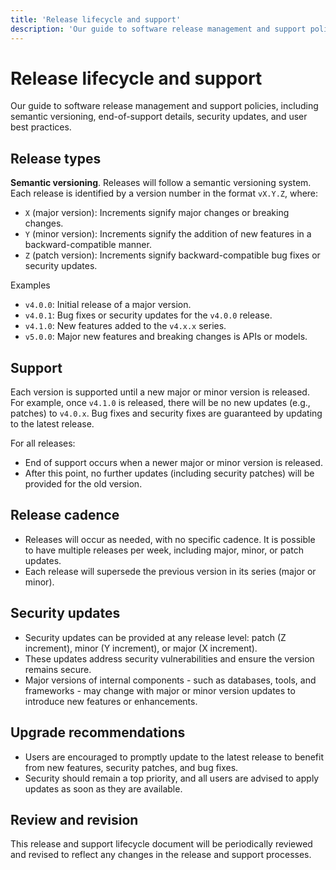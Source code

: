 ```yaml
---
title: 'Release lifecycle and support'
description: 'Our guide to software release management and support policies, including LTS and regular releases, end-of-support details, security updates, and user best practices.'
---
```


# Release lifecycle and support

Our guide to software release management and support policies, including semantic versioning, end-of-support details, security updates, and user best practices.

## Release types

**Semantic versioning**. Releases will follow a semantic versioning system. Each release is identified by a version number in the format `vX.Y.Z`, where:

- `X` (major version): Increments signify major changes or breaking changes.
- `Y` (minor version): Increments signify the addition of new features in a backward-compatible manner.
- `Z` (patch version): Increments signify backward-compatible bug fixes or security updates.

Examples

- `v4.0.0`: Initial release of a major version.
- `v4.0.1`: Bug fixes or security updates for the `v4.0.0` release.
- `v4.1.0`: New features added to the `v4.x.x` series.
- `v5.0.0`: Major new features and breaking changes is APIs or models.

## Support

Each version is supported until a new major or minor version is released. For example, once `v4.1.0` is released, there will be no new updates (e.g., patches) to `v4.0.x`. Bug fixes and security fixes are guaranteed by updating to the latest release.

For all releases:

- End of support occurs when a newer major or minor version is released.
- After this point, no further updates (including security patches) will be provided for the old version.

## Release cadence

- Releases will occur as needed, with no specific cadence. It is possible to have multiple releases per week, including major, minor, or patch updates.
- Each release will supersede the previous version in its series (major or minor).

## Security updates

- Security updates can be provided at any release level: patch (Z increment), minor (Y increment), or major (X increment).
- These updates address security vulnerabilities and ensure the version remains secure.
- Major versions of internal components - such as databases, tools, and frameworks - may change with major or minor version updates to introduce new features or enhancements.

## Upgrade recommendations

- Users are encouraged to promptly update to the latest release to benefit from new features, security patches, and bug fixes.
- Security should remain a top priority, and all users are advised to apply updates as soon as they are available.

## Review and revision

This release and support lifecycle document will be periodically reviewed and revised to reflect any changes in the release and support processes.
